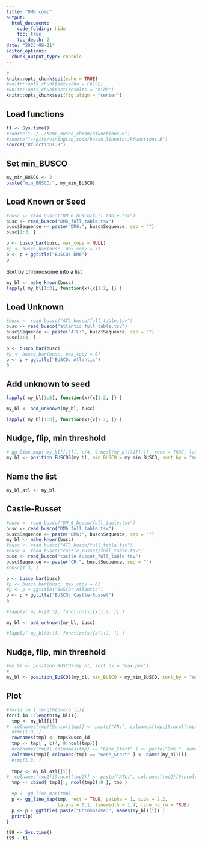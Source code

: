 ```yaml
---
title: "DM6 comp"
output: 
  html_document:
    code_folding: hide
    toc: true
    toc_depth: 2
date: "2023-08-21"
editor_options: 
  chunk_output_type: console
---
```


```r
#
knitr::opts_chunk$set(echo = TRUE)
#knitr::opts_chunk$set(echo = FALSE)
#knitr::opts_chunk$set(results = "hide")
knitr::opts_chunk$set(fig.align = "center")
```


## Load functions

```r
t1 <- Sys.time()
#source("../../hemp_busco_chrom/Rfunctions.R")
#source("~/gits/ViningLab_code/busco_lineplot/Rfunctions.R")
source("Rfunctions.R")
```


## Set min_BUSCO


```r
my_min_BUSCO <- 2
paste("min_BUSCO:", my_min_BUSCO)
```



## Load Known or Seed 


```r
#busc <- read_busco("DM_6_busco/full_table.tsv")
busc <- read_busco("DM6_full_table.tsv")
busc$Sequence <- paste("DM6:", busc$Sequence, sep = "")
busc[1:3, ]
```



```r
p <- busco_bar(busc, max_copy = NULL)
#p <- busco_bar(busc, max_copy = 3)
p <- p + ggtitle("BUSCO: DM6")
p
```



Sort by chromosome into a list


```r
my_bl <- make_known(busc)
lapply( my_bl[1:3], function(x){x[1:2, ]} )
```



## Load Unknown


```r
#busc <- read_busco("ATL_busco/full_table.tsv")
busc <- read_busco("atlantic_full_table.tsv")
busc$Sequence <- paste("ATL:", busc$Sequence, sep = "")
busc[1:3, ]
```


```r
p <- busco_bar(busc)
#p <- busco_bar(busc, max_copy = 6)
p <- p + ggtitle("BUSCO: Atlantic")
p
```


## Add unknown to seed



```r
lapply( my_bl[1:3], function(x){x[1:2, ]} )

my_bl <- add_unknown(my_bl, busc)

lapply( my_bl[1:3], function(x){x[1:2, ]} )
```


## Nudge, flip, min threshold


```r
# gg_line_map( my_bl[[1]][, c(4, 9:ncol(my_bl[[1]]))], rect = TRUE, lalpha = 0.08 )
my_bl <- position_BUSCOS(my_bl, min_BUSCO = my_min_BUSCO, sort_by = "max_busco")
```


## Name the list


```r
my_bl_atl <- my_bl
```


## Castle-Russet


```r
#busc <- read_busco("DM_6_busco/full_table.tsv")
busc <- read_busco("DM6_full_table.tsv")
busc$Sequence <- paste("DM6:", busc$Sequence, sep = "")
my_bl <- make_known(busc)
#busc <- read_busco("ATL_busco/full_table.tsv")
#busc <- read_busco("castle_russet/full_table.tsv")
busc <- read_busco("castle-russet_full_table.tsv")
busc$Sequence <- paste("CR:", busc$Sequence, sep = "")
#busc[1:3, ]
```


```r
p <- busco_bar(busc)
#p <- busco_bar(busc, max_copy = 6)
#p <- p + ggtitle("BUSCO: Atlantic")
p <- p + ggtitle("BUSCO: Castle-Russet")
p
```



```r
#lapply( my_bl[1:3], function(x){x[1:2, ]} )

my_bl <- add_unknown(my_bl, busc)

#lapply( my_bl[1:3], function(x){x[1:2, ]} )
```


## Nudge, flip, min threshold


```r
#my_bl <- position_BUSCOS(my_bl, sort_by = "max_pos")
#
my_bl <- position_BUSCOS(my_bl, min_BUSCO = my_min_BUSCO, sort_by = "max_busco")

```


## Plot


```r
#for(i in 1:length(busco_l)){
for(i in 1:length(my_bl)){
  tmp <- my_bl[[i]]
#  colnames(tmp)[9:ncol(tmp)] <- paste("CR:", colnames(tmp)[9:ncol(tmp)], sep = "")
  #tmp[1:3, ]
  rownames(tmp) <- tmp$Busco_id
  tmp <- tmp[ , c(4, 9:ncol(tmp))]
  #colnames(tmp)[ colnames(tmp) == "Gene_Start" ] <- paste("DM6:", names(my_bl)[i], sep = "")
  colnames(tmp)[ colnames(tmp) == "Gene_Start" ] <- names(my_bl)[i]
  #tmp[1:3, ]
  
  tmp2 <- my_bl_atl[[i]]
#  colnames(tmp2)[9:ncol(tmp2)] <- paste("ATL:", colnames(tmp2)[9:ncol(tmp2)], sep = "")
  tmp <- cbind( tmp2[ , ncol(tmp2):9 ], tmp )
  
  #p <- gg_line_map(tmp)
  p <- gg_line_map(tmp, rect = TRUE, palpha = 1, size = 2.2, 
                   lalpha = 0.1, linewidth = 1.4, line_na_rm = TRUE)
  p <- p + ggtitle( paste("Chromosome:", names(my_bl)[i]) )
  print(p)
}
```



```r
t99 <- Sys.time()
t99 - t1
```


